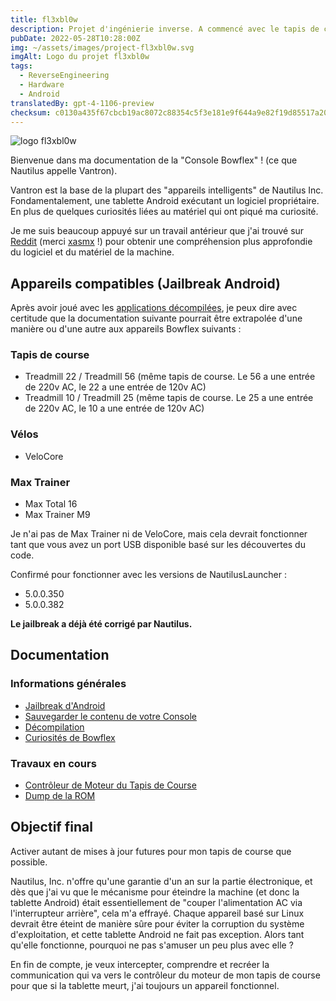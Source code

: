 ```yaml
---
title: fl3xbl0w
description: Projet d'ingénierie inverse. A commencé avec le tapis de course Bowflex Treadmill 22 mais s'est généralisé pour tout appareil Android vendu par Nautilus Inc. (Nautilus, Bowflex, Schwinn).
pubDate: 2022-05-28T10:28:00Z
img: ~/assets/images/project-fl3xbl0w.svg
imgAlt: Logo du projet fl3xbl0w
tags:
  - ReverseEngineering
  - Hardware
  - Android
translatedBy: gpt-4-1106-preview
checksum: c0130a435f67cbcb19ac8072c88354c5f3e181e9f644a9e82f19d85517a20d2f
---
```



<Image src={HeaderImage} alt="logo fl3xbl0w" format="webp" width={800} />

Bienvenue dans ma documentation de la "Console Bowflex" ! (ce que Nautilus appelle Vantron).

Vantron est la base de la plupart des "appareils intelligents" de Nautilus Inc. Fondamentalement, une tablette Android exécutant un logiciel propriétaire. En plus de quelques curiosités liées au matériel qui ont piqué ma curiosité.

Je me suis beaucoup appuyé sur un travail antérieur que j'ai trouvé sur [Reddit](https://www.reddit.com/r/Bowflex/comments/mi8wdo/unlocking_bowflex_velocore/) (merci [xasmx](https://www.reddit.com/user/xasmx/) !) pour obtenir une compréhension plus approfondie du logiciel et du matériel de la machine.

## Appareils compatibles (Jailbreak Android)

Après avoir joué avec les <a href="/fr/projects/fl3xbl0w/decompiling" target="_self">applications décompilées</a>, je peux dire avec certitude que la documentation suivante pourrait être extrapolée d'une manière ou d'une autre aux appareils Bowflex suivants :

### Tapis de course

- Treadmill 22 / Treadmill 56 (même tapis de course. Le 56 a une entrée de 220v AC, le 22 a une entrée de 120v AC)
- Treadmill 10 / Treadmill 25 (même tapis de course. Le 25 a une entrée de 220v AC, le 10 a une entrée de 120v AC)

### Vélos

- VeloCore

### Max Trainer

- Max Total 16
- Max Trainer M9

Je n'ai pas de Max Trainer ni de VeloCore, mais cela devrait fonctionner tant que vous avez un port USB disponible basé sur les découvertes du code.

Confirmé pour fonctionner avec les versions de NautilusLauncher :

- 5.0.0.350
- 5.0.0.382

**Le jailbreak a déjà été corrigé par Nautilus.**

## Documentation

### Informations générales

- <a href="/fr/projects/fl3xbl0w/jailbreak" target="_self">
    Jailbreak d'Android
  </a>
- <a href="/fr/projects/fl3xbl0w/backup" target="_self">
    Sauvegarder le contenu de votre Console
  </a>
- <a href="/fr/projects/fl3xbl0w/decompiling" target="_self">
    Décompilation
  </a>
- <a href="/fr/projects/fl3xbl0w/quirks" target="_self">
    Curiosités de Bowflex
  </a>

### Travaux en cours

- <a href="/fr/projects/fl3xbl0w/treadmotor" target="_self">
    Contrôleur de Moteur du Tapis de Course
  </a>
- <a href="/fr/projects/fl3xbl0w/romdump" target="_self">
    Dump de la ROM
  </a>

## Objectif final

Activer autant de mises à jour futures pour mon tapis de course que possible.

Nautilus, Inc. n'offre qu'une garantie d'un an sur la partie électronique, et dès que j'ai vu que le mécanisme pour éteindre la machine (et donc la tablette Android) était essentiellement de "couper l'alimentation AC via l'interrupteur arrière", cela m'a effrayé. Chaque appareil basé sur Linux devrait être éteint de manière sûre pour éviter la corruption du système d'exploitation, et cette tablette Android ne fait pas exception. Alors tant qu'elle fonctionne, pourquoi ne pas s'amuser un peu plus avec elle ?

En fin de compte, je veux intercepter, comprendre et recréer la communication qui va vers le contrôleur du moteur de mon tapis de course pour que si la tablette meurt, j'ai toujours un appareil fonctionnel.
